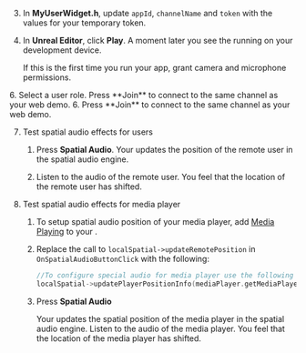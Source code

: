 <PlatformWrapper platform="unreal">

3. In **MyUserWidget.h**, update `appId`, `channelName` and `token` with the values for your temporary token.

4. In **Unreal Editor**, click **Play**. A moment later you see the <Vpl k="CLIENT" /> running on your development device.

    If this is the first time you run your app, grant camera and microphone permissions.

<ProductWrapper product="interactive-live-streaming">
6. Select a user role. Press **Join** to connect to the same channel as your web demo.
</ProductWrapper>

<ProductWrapper notAllowed="interactive-live-streaming">
6. Press **Join** to connect to the same channel as your web demo.
</ProductWrapper>

7. Test spatial audio effects for users

    1. Press **Spatial Audio**. Your <Vpl k="CLIENT" /> updates the position of the remote user in the spatial audio engine.

    1. Listen to the audio of the remote user. You feel that the location of the remote user has shifted.

8. Test spatial audio effects for media player

    1. To setup spatial audio position of your media player, add [Media Playing](/video-calling/develop/play-media) to your <Vpl k="CLIENT" />.

    1. Replace the call to `localSpatial->updateRemotePosition` in `OnSpatialAudioButtonClick` with the following:

        ```cpp
        //To configure special audio for media player use the following statement
        localSpatial->updatePlayerPositionInfo(mediaPlayer.getMediaPlayerId(), positionInfo);
        ```
    1. Press **Spatial Audio**

        Your <Vpl k="CLIENT" /> updates the spatial position of the media player in the spatial audio engine. Listen to the audio of the media player. You feel that the location of the media player has shifted.


</PlatformWrapper>

